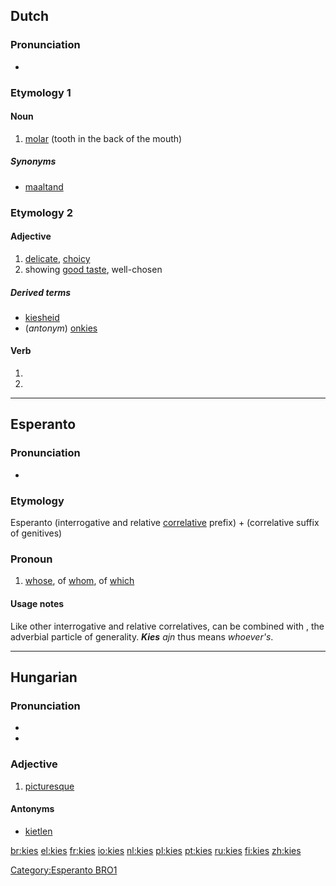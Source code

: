 ==Dutch==

===Pronunciation===
* {{IPA|lang=nl|/kiːs/}}

===Etymology 1===

====Noun====
{{nl-noun|g=m|kiezen}}

# [[molar]] (tooth in the back of the mouth)

=====Synonyms=====
* [[maaltand]]

===Etymology 2===

====Adjective====
{{nl-adj|sup=meest kies}}

# [[delicate]], [[choicy]]
# showing [[good taste]], well-chosen

=====Derived terms=====
* [[kiesheid]]
* (''antonym'') [[onkies]]

====Verb====
{{infl|nl|verb form}}

# {{form of|first person singular of|[[kiezen]]}}
# {{form of|imperative of|kiezen}}

----

==Esperanto==

===Pronunciation===
* {{IPA|lang=eo|/'kɪɛs/}}

===Etymology===
Esperanto {{term|ki-|lang=eo}} (interrogative and relative [[:Category:Esperanto correlatives|correlative]] prefix) + {{term|-es|lang=eo}} (correlative suffix of genitives)

===Pronoun===
{{infl|eo|correlative|interrogative and relative correlative of genitives||plural|kies|accusative singular|kies|accusative plural|kies}}

# [[whose]], of [[whom]], of [[which]]

====Usage notes====
Like other interrogative and relative correlatives, {{term|kies}} can be combined with {{term|ajn}}, the adverbial particle of generality. '''''Kies''' ajn'' thus means ''whoever's''.

[[Category:Esperanto BRO1]]

----

==Hungarian==

===Pronunciation===
* {{IPA|/ˈkiɛʃ/|lang=hu}}
* {{hyphenation|ki|es}}

===Adjective===
{{hu-adj|ebb}}

# {{archaic|lang=hu}} [[picturesque]]

====Antonyms====
* [[kietlen]]

[[br:kies]]
[[el:kies]]
[[fr:kies]]
[[io:kies]]
[[nl:kies]]
[[pl:kies]]
[[pt:kies]]
[[ru:kies]]
[[fi:kies]]
[[zh:kies]]